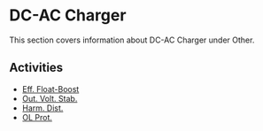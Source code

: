 # DC-AC Charger

This section covers information about DC-AC Charger under Other.

## Activities

- [Eff. Float-Boost](/docs/other/dc-ac-charger/eff-float-boost)
- [Out. Volt. Stab.](/docs/other/dc-ac-charger/out-volt-stab)
- [Harm. Dist.](/docs/other/dc-ac-charger/harm-dist)
- [OL Prot.](/docs/other/dc-ac-charger/ol-prot)

